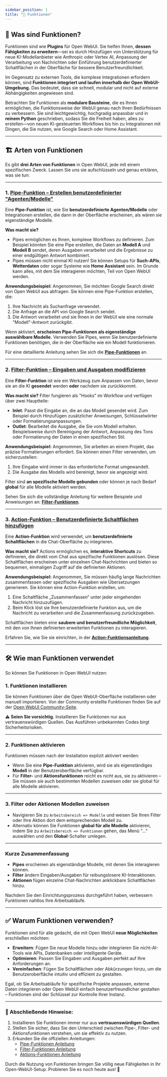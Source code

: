 ```yaml
---
sidebar_position: 1
title: "🧰 Funktionen"
---
```


## 🚀 Was sind Funktionen?

Funktionen sind wie **Plugins** für Open WebUI. Sie helfen Ihnen, **dessen Fähigkeiten zu erweitern**—sei es durch Hinzufügen von Unterstützung für neue KI-Modellanbieter wie Anthropic oder Vertex AI, Anpassung der Verarbeitung von Nachrichten oder Einführung benutzerdefinierter Schaltflächen in der Oberfläche für bessere Benutzerfreundlichkeit.

Im Gegensatz zu externen Tools, die komplexe Integrationen erfordern können, sind **Funktionen integriert und laufen innerhalb der Open WebUI-Umgebung.** Das bedeutet, dass sie schnell, modular und nicht auf externe Abhängigkeiten angewiesen sind.

Betrachten Sie Funktionen als **modulare Bausteine**, die es Ihnen ermöglichen, die Funktionsweise der WebUI genau nach Ihren Bedürfnissen zu verbessern. Sie sind leichtgewichtig, hochgradig anpassbar und in **reinem Python** geschrieben, sodass Sie die Freiheit haben, alles zu erstellen—von neuen KI-gesteuerten Workflows bis hin zu Integrationen mit Dingen, die Sie nutzen, wie Google Search oder Home Assistant.

---

## 🏗️ Arten von Funktionen

Es gibt **drei Arten von Funktionen** in Open WebUI, jede mit einem spezifischen Zweck. Lassen Sie uns sie aufschlüsseln und genau erklären, was sie tun:

---

### 1. [**Pipe-Funktion** – Erstellen benutzerdefinierter "Agenten/Modelle"](./pipe.mdx)

Eine **Pipe-Funktion** ist, wie Sie **benutzerdefinierte Agenten/Modelle** oder Integrationen erstellen, die dann in der Oberfläche erscheinen, als wären sie eigenständige Modelle.

**Was macht sie?**
- Pipes ermöglichen es Ihnen, komplexe Workflows zu definieren. Zum Beispiel könnten Sie eine Pipe erstellen, die Daten an **Modell A** und **Modell B** sendet, deren Ausgaben verarbeitet und die Ergebnisse zu einer endgültigen Antwort kombiniert.
- Pipes müssen nicht einmal KI nutzen! Sie können Setups für **Such-APIs**, **Wetterdaten** oder sogar Systeme wie **Home Assistant** sein. Im Grunde kann alles, mit dem Sie interagieren möchten, Teil von Open WebUI werden.

**Anwendungsbeispiel:**
Angenommen, Sie möchten Google Search direkt von Open WebUI aus abfragen. Sie können eine Pipe-Funktion erstellen, die:
1. Ihre Nachricht als Suchanfrage verwendet.
2. Die Anfrage an die API von Google Search sendet.
3. Die Antwort verarbeitet und sie Ihnen in der WebUI wie eine normale "Modell"-Antwort zurückgibt.

Wenn aktiviert, **erscheinen Pipe-Funktionen als eigenständige auswählbare Modelle.** Verwenden Sie Pipes, wenn Sie benutzerdefinierte Funktionen benötigen, die in der Oberfläche wie ein Modell funktionieren.

Für eine detaillierte Anleitung sehen Sie sich die [**Pipe-Funktionen**](./pipe.mdx) an.

---

### 2. [**Filter-Funktion** – Eingaben und Ausgaben modifizieren](./filter.mdx)

Eine **Filter-Funktion** ist wie ein Werkzeug zum Anpassen von Daten, bevor sie an die KI **gesendet** werden **oder** nachdem sie zurückkommt.

**Was macht sie?**
Filter fungieren als "Hooks" im Workflow und verfügen über zwei Hauptteile:
- **Inlet**: Passt die Eingabe an, die an das Modell gesendet wird. Zum Beispiel durch Hinzufügen zusätzlicher Anweisungen, Schlüsselwörter oder Formatierungsanpassungen.
- **Outlet**: Bearbeitet die Ausgabe, die Sie vom Modell erhalten. Beispielsweise durch Bereinigung der Antwort, Anpassung des Tons oder Formatierung der Daten in einen spezifischen Stil.

**Anwendungsbeispiel:**
Angenommen, Sie arbeiten an einem Projekt, das präzise Formatierungen erfordert. Sie können einen Filter verwenden, um sicherzustellen:
1. Ihre Eingabe wird immer in das erforderliche Format umgewandelt.
2. Die Ausgabe des Modells wird bereinigt, bevor sie angezeigt wird.

Filter sind **an spezifische Modelle gebunden** oder können je nach Bedarf **global** für alle Modelle aktiviert werden.

Sehen Sie sich die vollständige Anleitung für weitere Beispiele und Anweisungen an: [**Filter-Funktionen**](./filter.mdx).

---

### 3. [**Action-Funktion** – Benutzerdefinierte Schaltflächen hinzufügen](./action.mdx)

Eine **Action-Funktion** wird verwendet, um **benutzerdefinierte Schaltflächen** in die Chat-Oberfläche zu integrieren.

**Was macht sie?**
Actions ermöglichen es, **interaktive Shortcuts** zu definieren, die direkt vom Chat aus spezifische Funktionen auslösen. Diese Schaltflächen erscheinen unter einzelnen Chat-Nachrichten und bieten so bequemen, einmaligen Zugriff auf die definierten Aktionen.

**Anwendungsbeispiel:**
Angenommen, Sie müssen häufig lange Nachrichten zusammenfassen oder spezifische Ausgaben wie Übersetzungen generieren. Sie können eine Action-Funktion erstellen, um:
1. Eine Schaltfläche „Zusammenfassen“ unter jeder eingehenden Nachricht hinzuzufügen.
2. Beim Klick löst sie Ihre benutzerdefinierte Funktion aus, um die Nachricht zu verarbeiten und die Zusammenfassung zurückzugeben.

Schaltflächen bieten eine **saubere und benutzerfreundliche Möglichkeit**, mit den von Ihnen definierten erweiterten Funktionen zu interagieren.

Erfahren Sie, wie Sie sie einrichten, in der [**Action-Funktionsanleitung**](./action.mdx).

---

## 🛠️ Wie man Funktionen verwendet

So können Sie Funktionen in Open WebUI nutzen:

### 1. **Funktionen installieren**
Sie können Funktionen über die Open WebUI-Oberfläche installieren oder manuell importieren. Von der Community erstellte Funktionen finden Sie auf der [Open WebUI Community-Seite](https://openwebui.com/functions).

⚠️ **Seien Sie vorsichtig.** Installieren Sie Funktionen nur aus vertrauenswürdigen Quellen. Das Ausführen unbekannten Codes birgt Sicherheitsrisiken.

---

### 2. **Funktionen aktivieren**
Funktionen müssen nach der Installation explizit aktiviert werden:
- Wenn Sie eine **Pipe-Funktion** aktivieren, wird sie als eigenständiges **Modell** in der Benutzeroberfläche verfügbar.  
- Für **Filter-** und **Aktionsfunktionen** reicht es nicht aus, sie zu aktivieren – Sie müssen sie auch bestimmten Modellen zuweisen oder sie global für alle Modelle aktivieren.   

---

### 3. **Filter oder Aktionen Modellen zuweisen**  
- Navigieren Sie zu `Arbeitsbereich => Modelle` und weisen Sie Ihren Filter oder Ihre Aktion dort dem entsprechenden Modell zu.  
- Alternativ können Sie Funktionen **global für alle Modelle** aktivieren, indem Sie zu `Arbeitsbereich => Funktionen` gehen, das Menü "..." auswählen und den **Global**-Schalter umlegen.

---

### Kurze Zusammenfassung  
- **Pipes** erscheinen als eigenständige Modelle, mit denen Sie interagieren können.  
- **Filter** ändern Eingaben/Ausgaben für reibungslosere KI-Interaktionen.  
- **Aktionen** fügen einzelne Chat-Nachrichten anklickbare Schaltflächen hinzu.  

Nachdem Sie den Einrichtungsprozess durchgeführt haben, verbessern Funktionen nahtlos Ihre Arbeitsabläufe.

---

## ✅ Warum Funktionen verwenden?  

Funktionen sind für alle gedacht, die mit Open WebUI **neue Möglichkeiten** erschließen möchten:  

- **Erweitern**: Fügen Sie neue Modelle hinzu oder integrieren Sie nicht-AI-Tools wie APIs, Datenbanken oder intelligente Geräte.  
- **Optimieren**: Passen Sie Eingaben und Ausgaben perfekt auf Ihre Anforderungen an.  
- **Vereinfachen**: Fügen Sie Schaltflächen oder Abkürzungen hinzu, um die Benutzeroberfläche intuitiv und effizient zu gestalten.  

Egal, ob Sie Arbeitsabläufe für spezifische Projekte anpassen, externe Daten integrieren oder Open WebUI einfach benutzerfreundlicher gestalten – Funktionen sind der Schlüssel zur Kontrolle Ihrer Instanz.

---

### 📝 Abschließende Hinweise:  
1. Installieren Sie Funktionen immer nur aus **vertrauenswürdigen Quellen**.  
2. Stellen Sie sicher, dass Sie den Unterschied zwischen Pipe-, Filter- und Aktionsfunktionen verstehen, um sie effektiv zu nutzen.  
3. Erkunden Sie die offiziellen Anleitungen:  
   - [Pipe-Funktionen Anleitung](./pipe.mdx)  
   - [Filter-Funktionen Anleitung](./filter.mdx)  
   - [Aktions-Funktionen Anleitung](./action.mdx)  

Durch die Nutzung von Funktionen bringen Sie völlig neue Fähigkeiten in Ihr Open-WebUI-Setup. Probieren Sie es noch heute aus! 🚀
